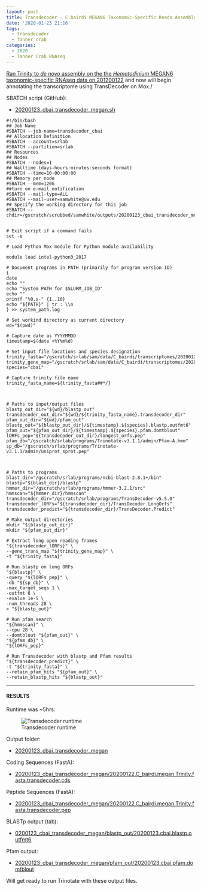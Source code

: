 ```yaml
---
layout: post
title: Transdecoder - C.bairdi MEGAN6 Taxonomic-Specific Reads Assembly from 20200122
date: '2020-01-23 21:16'
tags:
  - transdecoder
  - Tanner crab
categories:
  - 2020
  - Tanner Crab RNAseq
---
```

[Ran Trinity to _de novo_ assembly on the the _Hematodinium_ MEGAN6 taxonomic-specific RNAseq data on 201200122](https://robertslab.github.io/sams-notebook/posts/2020/2020-01-22-Transcriptome-Assembly-Hematodinium-with-MEGAN6-Taxonomy-specific-Reads-with-Trinity-on-Mox.html) and now will begin annotating the transcriptome using TransDecoder on Mox./

SBATCH script (GitHub):

- [20200123_cbai_transdecoder_megan.sh](https://github.com/RobertsLab/sams-notebook/blob/master/sbatch_scripts/20200123_cbai_transdecoder_megan.sh)

```shell
#!/bin/bash
## Job Name
#SBATCH --job-name=transdecoder_cbai
## Allocation Definition
#SBATCH --account=srlab
#SBATCH --partition=srlab
## Resources
## Nodes
#SBATCH --nodes=1
## Walltime (days-hours:minutes:seconds format)
#SBATCH --time=10-00:00:00
## Memory per node
#SBATCH --mem=120G
##turn on e-mail notification
#SBATCH --mail-type=ALL
#SBATCH --mail-user=samwhite@uw.edu
## Specify the working directory for this job
#SBATCH --chdir=/gscratch/scrubbed/samwhite/outputs/20200123_cbai_transdecoder_megan


# Exit script if a command fails
set -e

# Load Python Mox module for Python module availability

module load intel-python3_2017

# Document programs in PATH (primarily for program version ID)
{
date
echo ""
echo "System PATH for $SLURM_JOB_ID"
echo ""
printf "%0.s-" {1..10}
echo "${PATH}" | tr : \\n
} >> system_path.log

# Set workind directory as current directory
wd="$(pwd)"

# Capture date as YYYYMMDD
timestamp=$(date +%Y%m%d)

# Set input file locations and species designation
trinity_fasta="/gscratch/srlab/sam/data/C_bairdi/transcriptomes/20200122.C_bairdi.megan.Trinity.fasta"
trinity_gene_map="/gscratch/srlab/sam/data/C_bairdi/transcriptomes/20200122.C_bairdi.megan.Trinity.fasta.gene_trans_map"
species="cbai"

# Capture trinity file name
trinity_fasta_name=${trinity_fasta##*/}



# Paths to input/output files
blastp_out_dir="${wd}/blastp_out"
transdecoder_out_dir="${wd}/${trinity_fasta_name}.transdecoder_dir"
pfam_out_dir="${wd}/pfam_out"
blastp_out="${blastp_out_dir}/${timestamp}.${species}.blastp.outfmt6"
pfam_out="${pfam_out_dir}/${timestamp}.${species}.pfam.domtblout"
lORFs_pep="${transdecoder_out_dir}/longest_orfs.pep"
pfam_db="/gscratch/srlab/programs/Trinotate-v3.1.1/admin/Pfam-A.hmm"
sp_db="/gscratch/srlab/programs/Trinotate-v3.1.1/admin/uniprot_sprot.pep"



# Paths to programs
blast_dir="/gscratch/srlab/programs/ncbi-blast-2.8.1+/bin"
blastp="${blast_dir}/blastp"
hmmer_dir="/gscratch/srlab/programs/hmmer-3.2.1/src"
hmmscan="${hmmer_dir}/hmmscan"
transdecoder_dir="/gscratch/srlab/programs/TransDecoder-v5.5.0"
transdecoder_lORFs="${transdecoder_dir}/TransDecoder.LongOrfs"
transdecoder_predict="${transdecoder_dir}/TransDecoder.Predict"

# Make output directories
mkdir "${blastp_out_dir}"
mkdir "${pfam_out_dir}"

# Extract long open reading frames
"${transdecoder_lORFs}" \
--gene_trans_map "${trinity_gene_map}" \
-t "${trinity_fasta}"

# Run blastp on long ORFs
"${blastp}" \
-query "${lORFs_pep}" \
-db "${sp_db}" \
-max_target_seqs 1 \
-outfmt 6 \
-evalue 1e-5 \
-num_threads 28 \
> "${blastp_out}"

# Run pfam search
"${hmmscan}" \
--cpu 28 \
--domtblout "${pfam_out}" \
"${pfam_db}" \
"${lORFs_pep}"

# Run Transdecoder with blastp and Pfam results
"${transdecoder_predict}" \
-t "${trinity_fasta}" \
--retain_pfam_hits "${pfam_out}" \
--retain_blastp_hits "${blastp_out}"
```


---

#### RESULTS

Runtime was ~5hrs:

![Transdecoder runtime](https://github.com/RobertsLab/sams-notebook/blob/master/images/screencaps/20200123_cbai_transdecoder_megan_runtime.png?raw=true)

Output folder:

- [20200123_cbai_transdecoder_megan](https://gannet.fish.washington.edu/Atumefaciens/20200123_cbai_transdecoder_megan/)

Coding Sequences (FastA):

- [20200123_cbai_transdecoder_megan/20200122.C_bairdi.megan.Trinity.fasta.transdecoder.cds](https://gannet.fish.washington.edu/Atumefaciens/20200123_cbai_transdecoder_megan/20200122.C_bairdi.megan.Trinity.fasta.transdecoder.cds)

Peptide Sequences (FastA):

- [20200123_cbai_transdecoder_megan/20200122.C_bairdi.megan.Trinity.fasta.transdecoder.pep](https://gannet.fish.washington.edu/Atumefaciens/20200123_cbai_transdecoder_megan/20200122.C_bairdi.megan.Trinity.fasta.transdecoder.pep)

BLASTp output (tab):

- [0200123_cbai_transdecoder_megan/blastp_out/20200123.cbai.blastp.outfmt6](https://gannet.fish.washington.edu/Atumefaciens/20200123_cbai_transdecoder_megan/blastp_out/20200123.cbai.blastp.outfmt6)

Pfam output:


- [20200123_cbai_transdecoder_megan/pfam_out/20200123.cbai.pfam.domtblout](https://gannet.fish.washington.edu/Atumefaciens/20200123_cbai_transdecoder_megan/pfam_out/20200123.cbai.pfam.domtblout)

Will get ready to run Trinotate with these output files.
